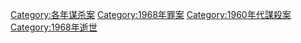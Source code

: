 [[Category:各年谋杀案|Category:各年谋杀案]]
[[Category:1968年罪案|Category:1968年罪案]]
[[Category:1960年代謀殺案|Category:1960年代謀殺案]]
[[Category:1968年逝世|Category:1968年逝世]]